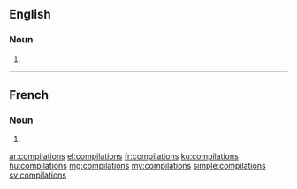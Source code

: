 ==English==

===Noun===
{{head|en|noun plural form}}

# {{plural of|compilation|lang=en}}

----

==French==

===Noun===
{{head|fr|noun plural form|g=f}}

# {{plural of|compilation|lang=fr}}

[[ar:compilations]]
[[el:compilations]]
[[fr:compilations]]
[[ku:compilations]]
[[hu:compilations]]
[[mg:compilations]]
[[my:compilations]]
[[simple:compilations]]
[[sv:compilations]]